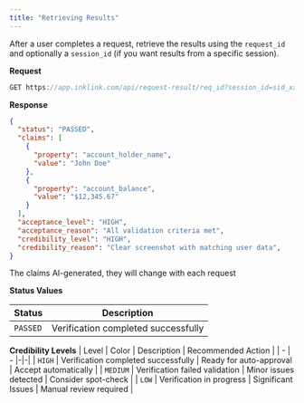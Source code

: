 ```yaml
---
title: "Retrieving Results"
---
```


After a user completes a request, retrieve the results using the `request_id` and optionally a `session_id` (if you want results from a specific session).

**Request**

```Typescript
GET https://app.inklink.com/api/request-result/req_id?session_id=sid_xxx
```

**Response**

```JSON
{
  "status": "PASSED",
  "claims": [
    {
      "property": "account_holder_name",
      "value": "John Doe"
    },
    {
      "property": "account_balance",
      "value": "$12,345.67"
    }
  ],
  "acceptance_level": "HIGH",
  "acceptance_reason": "All validation criteria met",
  "credibility_level": "HIGH",
  "credibility_reason": "Clear screenshot with matching user data",
}
```

The claims AI-generated, they will change with each request

**Status Values**

| Status   | Description                         |
| -------- | ----------------------------------- |
| `PASSED` | Verification completed successfully |

**Credibility Levels**
| Level | Color | Description | Recommended Action |
| - | - |-|-|
| `HIGH` | Verification completed successfully | Ready for auto-approval | Accept automatically |
| `MEDIUM` | Verification failed validation | Minor issues detected | Consider spot-check |
| `LOW` | Verification in progress | Significant Issues | Manual review required |
